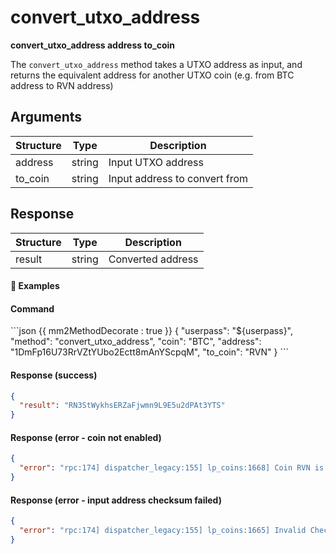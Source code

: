 # convert_utxo_address

**convert_utxo_address address to_coin**

The `convert_utxo_address` method takes a UTXO address as input, and returns the equivalent address for another UTXO coin (e.g. from BTC address to RVN address)

## Arguments

| Structure | Type   | Description                   |
| --------- | ------ | ----------------------------- |
| address   | string | Input UTXO address            |
| to_coin   | string | Input address to convert from |

## Response

| Structure | Type   | Description       |
| --------- | ------ | ----------------- |
| result    | string | Converted address |

#### 📌 Examples

#### Command

<CodeGroup title="" tag="POST" label="convert_utxo_address">
```json {{ mm2MethodDecorate : true }}
{
  "userpass": "${userpass}",
  "method": "convert_utxo_address",
  "coin": "BTC",
  "address": "1DmFp16U73RrVZtYUbo2Ectt8mAnYScpqM",
  "to_coin": "RVN"
}
```
</CodeGroup>


<CollapsibleSection expandedText='Hide Response' collapsedText='Show Response'>

#### Response (success)

```json
{
  "result": "RN3StWykhsERZaFjwmn9L9E5u2dPAt3YTS"
}
```

</CollapsibleSection>

<CollapsibleSection expandedText='Hide Response' collapsedText='Show Response'>

#### Response (error - coin not enabled)

```json
{
  "error": "rpc:174] dispatcher_legacy:155] lp_coins:1668] Coin RVN is not activated"
}
```

</CollapsibleSection>

<CollapsibleSection expandedText='Hide Response' collapsedText='Show Response'>

#### Response (error - input address checksum failed)

```json
{
  "error": "rpc:174] dispatcher_legacy:155] lp_coins:1665] Invalid Checksum"
}
```

</CollapsibleSection>
